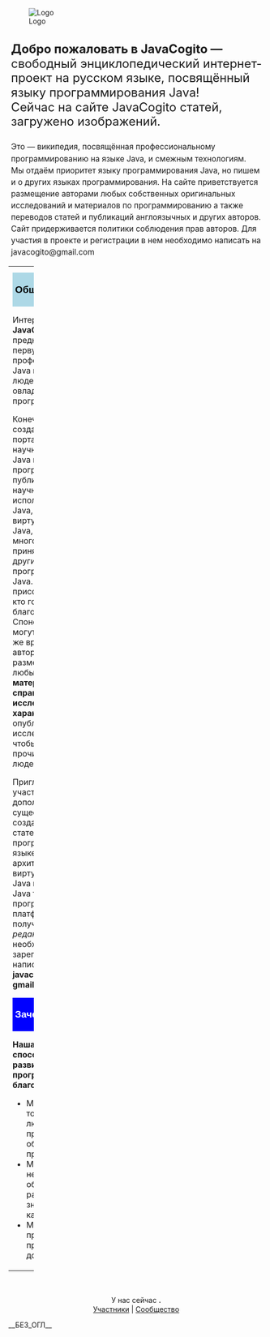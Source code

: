 [[File:logo.png|none|left|Logo]]

<div id="welcome" style="margin:1.4em 0 0 1%;font-size:170%;padding:0;line-height:120%;">'''Добро пожаловать в JavaCogito&nbsp;—'''<br />
свободный энциклопедический интернет-проект на русском языке, посвящённый языку программирования Java!<br />
Сейчас на сайте JavaCogito [[Special:Statistics|{{NUMBEROFARTICLES}}]] статей, загружено [[Special:Statistics|{{NUMBEROFFILES}}]] изображений.</div>

<div id="welcome" style="margin:1.4em 0 0 1%;font-size:110%;padding:0;line-height:150%;">Это — википедия, посвящённая профессиональному программированию на языке Java, и смежным технологиям. <br />Мы отдаём приоритет языку программирования Java, но пишем и о других языках программирования. На сайте приветствуется размещение авторами любых собственных оригинальных исследований и материалов по программированию а также переводов статей и публикаций англоязычных и других авторов. Сайт придерживается политики соблюдения прав авторов. Для участия в проекте и регистрации в нем необходимо написать на javacogito@gmail.com</div>

{| cellpadding="0" cellspacing="0" width="100%" style="background:none;"
|- valign="top"
| width="45%" |
<!-- Main -->
<div style="background:lightblue; color: #000; border:0px solid #ccc; font:bold 120% sans-serif; padding: 3px 5px; margin: 10px 0px; -moz-border-radius: 5px;">Общий обзор</div>

Интернет-сайт '''JavaCogito''' предназначен в первую очередь для профессиональных Java программистов и людей, стремящихся овладеть этим языком программирования.

Конечная цель — создание интернет портала, содержащего научные публикации о Java как о языке программирования, публикаций на научные темы c использованием языка Java, а также  статей о виртуальной машине Java, модели многопоточности, принятой в Java и других аспектов программрования на Java. Приглашаем присоединяться тех, кто готов помочь этой благородной цели! Спонсоры и меценаты могут зайти [[Project:Спонсорам|сюда]]. 
В то же время, на сайте авторы могут размещать свои любые интересные '''материалы справочного и исследовательского характера'''. Призываем опубликовать свои исследования у нас, чтобы их смогли прочитать тысячи людей.

Приглашаем всех участников к дополнению существующих и созданию новых статей о программировании на языке Java, архитектуре виртуальной машины Java и связанных с Java технологиях программирования и платформах! Чтобы получить ''доступ к редактированию'', необходимо зарегистрироваться и написать на адрес '''javacogito @ gmail.com'''.

<div style="background:blue; color: white; border:0px solid #ccc; font:bold 120% sans-serif; padding: 3px 5px; margin: 10px 0px; -moz-border-radius: 5px;">Зачем это нужно?</div>

'''Наша миссия: способстовать развитию программирования на благо человечества.'''

* Мы работаем для того, чтобы больше людей становились профессионалами в области программирования.
* Мы вдохновляем на непрерывное обучение и распространение знаний ради блага каждого человека.
* Мы делаем профессиональное программирование доступным.

| width="3%" |

|

<div style="background:lightgreen; color: #000; border:0px solid #ccc; font:bold 120% sans-serif; padding: 3px 5px; margin: 10px 0px; -moz-border-radius: 5px;">Последние поступления программированию на Java</div>

Ещё можно посмотреть [[Служебная:Newpages|новосозданные статьи]]:

''[[JavaCogito:Архив последних поступлений|Архив последних поступлений]]'' ''[[JavaCogito:Архив последних поступлений1|1]]'' ''[[JavaCogito:Архив последних поступлений2|2]]''

<div style="background:lightgreen; color: #000; border:0px solid #ccc; font:bold 120% sans-serif; padding: 3px 5px; margin: 10px 0px; -moz-border-radius: 5px;">Новые оригинальные статьи на другие темы</div>

<div style="background:#ddcef2; color: #000; border:0px solid #ccc; font:bold 120% sans-serif; padding: 3px 5px; margin: 10px 0px; -moz-border-radius: 5px;">Полезно почитать</div>

<div style="background:#FFC253; color: #000; border:0px solid #ccc; font:bold 120% sans-serif; padding: 3px 5px; margin: 10px 0px; -moz-border-radius: 5px;">Скоро на сайте</div>

* [[Спецификация виртуальной машины Java]]

<div style="background:#faf9b2; color: #000; border:0px solid #ccc; font:bold 120% sans-serif; padding: 3px 5px; margin: 10px 0px; -moz-border-radius: 5px;">Выдержки из статей </div>


<div style="background:#ffc9c9; color: #000; border:0px solid #ccc; font:bold 120% sans-serif; padding: 3px 5px; margin: 10px 0px; -moz-border-radius: 5px;">Полезные ссылки</div>

См. также:

* '''[[JavaCogito:Дружественные и полезные сайты|Дружественные и полезные сайты]]'''

* Полезное: 
* Также: 
|}

<br />

<center>У нас  сейчас <big>'''[[Special:Statistics|{{КОЛИЧЕСТВО_СТАТЕЙ}}]]''' {{plural:{{КОЛИЧЕСТВО_СТАТЕЙ}}|статья|статьи|статей}}.</big><br />

[[Special:ListUsers|Участники]] | [[Project:Портал сообщества|Сообщество]]</center>

__БЕЗ_ОГЛ__

[[Категория:JavaCogito| ]]
